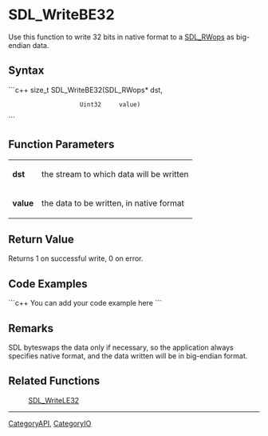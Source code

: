 <!-- pragma section-numbers off -->
<!-- pragma disable-camelcase -->

= SDL_WriteBE32 =
Use this function to write 32 bits in native format to a [[SDL_RWops]] as big-endian data.


== Syntax ==
```c++
size_t SDL_WriteBE32(SDL_RWops* dst,
                     Uint32     value)
```

== Function Parameters ==
{|
|'''dst'''
|the stream to which data will be written
|-
|'''value'''
|the data to be written, in native format
|}

== Return Value ==
Returns 1 on successful write, 0 on error.

== Code Examples ==
```c++
You can add your code example here
```

== Remarks ==
SDL byteswaps the data only if necessary, so the application always specifies native format, and the data written will be in big-endian format.

== Related Functions ==
:[[SDL_WriteLE32]]

----
[[CategoryAPI]], [[CategoryIO]]
